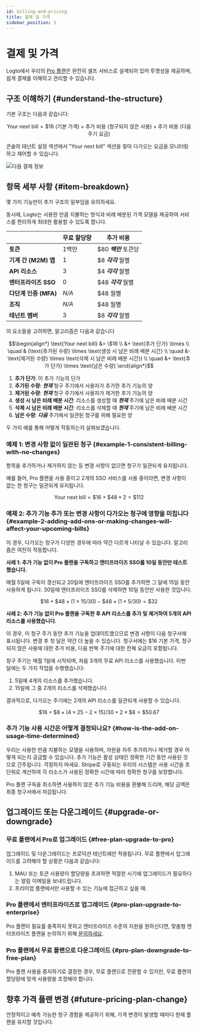 ```yaml
---
id: billing-and-pricing
title: 결제 및 가격
sidebar_position: 5
---
```


# 결제 및 가격

Logto에서 우리의 [Pro 플랜](https://logto.io/pricing)은 완전히 셀프 서비스로 설계되어 있어 투명성을 제공하며, 쉽게 결제를 이해하고 관리할 수 있습니다.

## 구조 이해하기 \{#understand-the-structure}

기본 구조는 다음과 같습니다:

```math
\text{Your next bill} = \$16\text{ (기본 가격)} + \text{추가 비용 (청구되지 않은 사용)} + \text{추가 비용 (다음 주기 요금)}
```

콘솔의 테넌트 설정 섹션에서 "Your next bill" 섹션을 찾아 다가오는 요금을 모니터링하고 제어할 수 있습니다.

![다음 결제 정보](./assets/next-billing-info.png)

## 항목 세부 사항 \{#item-breakdown}

몇 가지 기능만이 추가 구조의 일부임을 유의하세요.

동시에, Logto는 사용한 만큼 지불하는 방식과 비례 배분된 가격 모델을 제공하여 서비스를 편리하게 최대한 활용할 수 있도록 합니다.

|                       | 무료 할당량 | 추가 비용             |
| --------------------- | ----------- | --------------------- |
| **토큰**              | 1백만       | $80 **_백만_** 토큰당 |
| **기계 간 (M2M) 앱**  | 1           | $8 **_각각_** 월별    |
| **API 리소스**        | 3           | $4 **_각각_** 월별    |
| **엔터프라이즈 SSO**  | 0           | $48 **_각각_** 월별   |
| **다단계 인증 (MFA)** | _N/A_       | $48 월별              |
| **조직**              | _N/A_       | $48 월별              |
| **테넌트 멤버**       | 3           | $8 **_각각_** 월별    |

이 요소들을 고려하면, 알고리즘은 다음과 같습니다

```math
\begin{align*}
\text{Your next bill} &= \$16 \\
&+ \text{추가 단가} \times \\
\quad & (\text{추가된 수량} \times \text{생성 시 남은 비례 배분 시간} \\
\quad &- \text{제거된 수량} \times \text{삭제 시 남은 비례 배분 시간}) \\
\quad &+ \text{추가 단가} \times \text{남은 수량}
\end{align*}
```

1. **추가 단가**: 이 추가 기능의 단가
2. **추가된 수량**: **_현재_** 청구 주기에서 사용자가 추가한 추가 기능의 양
3. **제거된 수량**: **_현재_** 청구 주기에서 사용자가 제거한 추가 기능의 양
4. **생성 시 남은 비례 배분 시간**: 리소스를 생성할 때 **_현재_** 주기에 남은 비례 배분 시간
5. **삭제 시 남은 비례 배분 시간**: 리소스를 삭제할 때 **_현재_** 주기에 남은 비례 배분 시간
6. **남은 수량**: **_다음_** 주기에서 일관된 청구를 위해 필요한 양

두 가지 예를 통해 어떻게 작동하는지 살펴보겠습니다.

### 예제 1: 변경 사항 없이 일관된 청구 \{#example-1-consistent-billing-with-no-changes}

항목을 추가하거나 제거하지 않는 등 변경 사항이 없으면 청구가 일관되게 유지됩니다.

예를 들어, Pro 플랜을 사용 중이고 2개의 SSO 서비스를 사용 중이라면, 변경 사항이 없는 한 청구는 일관되게 유지됩니다.

```math
\text{Your next bill} = \$ 16 + \$ 48 \times 2 = \$ 112
```

### 예제 2: 추가 기능 추가 또는 변경 사항이 다가오는 청구에 영향을 미칩니다 \{#example-2-adding-add-ons-or-making-changes-will-affect-your-upcoming-bills}

이 경우, 다가오는 청구가 다양한 경우에 따라 약간 다르게 나타날 수 있습니다. 알고리즘은 여전히 작동합니다.

**사례 1: 추가 기능 없이 Pro 플랜을 구독하고 엔터프라이즈 SSO를 10일 동안만 테스트했습니다.**

매월 5일에 구독이 갱신되고 20일에 엔터프라이즈 SSO를 추가하면 그 달에 15일 동안 사용하게 됩니다. 30일에 엔터프라이즈 SSO를 삭제하면 10일 동안만 사용한 것입니다.

```math
\$16 + \$48 \times (1 \times 15 / 30) - \$48 \times (1 \times 5 / 30) = \$32
```

**사례 2: 추가 기능 없이 Pro 플랜을 구독한 후 API 리소스를 추가 및 제거하여 5개의 API 리소스를 사용했습니다.**

이 경우, 이 청구 주기 동안 추가 기능을 업데이트했으므로 변경 사항이 다음 청구서에 표시됩니다. 변경 후 첫 달은 약간 더 높을 수 있습니다. 청구서에는 $16 기본 가격, 청구되지 않은 사용에 대한 추가 비용, 다음 반복 주기에 대한 전체 요금이 포함됩니다.

청구 주기는 매월 1일에 시작되며, 처음 3개의 무료 API 리소스를 사용했습니다. 이번 달에는 두 가지 작업을 수행했습니다:

1. 5일에 4개의 리소스를 추가했습니다.
2. 15일에 그 중 2개의 리소스를 삭제했습니다.

결과적으로, 다가오는 주기에는 2개의 API 리소스를 일관되게 사용할 수 있습니다.

```math
\$16 + \$8 \times (4 \times 25 - 2 \times 15) / 30 + 2 \times \$8 = \$50.67
```

### 추가 기능 사용 시간은 어떻게 결정되나요? \{#how-is-the-add-on-usage-time-determined}

우리는 사용한 만큼 지불하는 모델을 사용하며, 자원을 자주 추가하거나 제거할 경우 어떻게 되는지 궁금할 수 있습니다. 추가 기능은 활성 상태인 정확한 기간 동안 사용된 것으로 간주됩니다. 걱정하지 마세요. Stripe로 구동되는 우리의 시스템은 사용 시간을 초 단위로 계산하여 각 리소스가 사용된 정확한 시간에 따라 정확한 청구를 보장합니다.

Pro 플랜 구독을 취소하면 사용하지 않은 추가 기능 비용을 환불해 드리며, 해당 금액은 최종 청구서에서 차감됩니다.

## 업그레이드 또는 다운그레이드 \{#upgrade-or-downgrade}

### 무료 플랜에서 Pro로 업그레이드 \{#free-plan-upgrade-to-pro}

업그레이드 및 다운그레이드는 프로덕션 테넌트에만 적용됩니다. 무료 플랜에서 업그레이드를 고려해야 할 상황은 다음과 같습니다:

1. MAU 또는 토큰 사용량이 할당량을 초과하면 적절한 시기에 업그레이드가 필요하다는 알림 이메일을 보내드립니다.
2. 프리미엄 플랜에서만 사용할 수 있는 기능에 접근하고 싶을 때.

### Pro 플랜에서 엔터프라이즈로 업그레이드 \{#pro-plan-upgrade-to-enterprise}

Pro 플랜이 필요를 충족하지 못하고 엔터프라이즈 수준의 지원을 원하신다면, 맞춤형 엔터프라이즈 플랜을 논의하기 위해 [문의하세요](https://logto.io/contact).

### Pro 플랜에서 무료 플랜으로 다운그레이드 \{#pro-plan-downgrade-to-free-plan}

Pro 플랜 사용을 중지하기로 결정한 경우, 무료 플랜으로 전환할 수 있지만, 무료 플랜의 할당량에 맞게 사용량을 조정해야 합니다.

## 향후 가격 플랜 변경 \{#future-pricing-plan-change}

안정적이고 예측 가능한 청구 경험을 제공하기 위해, 가격 변경이 발생할 때마다 현재 플랜을 유지할 것입니다.
